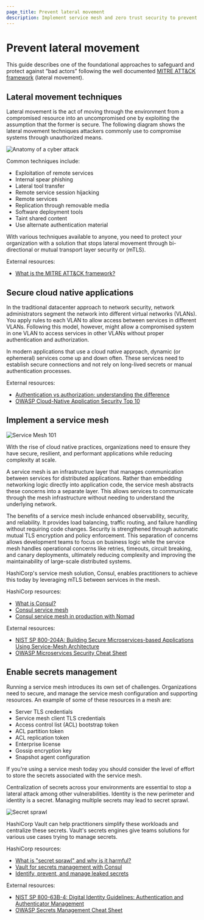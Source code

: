 ```yaml
---
page_title: Prevent lateral movement
description: Implement service mesh and zero trust security to prevent lateral movement attacks and protect distributed systems from unauthorized access.
---
```


# Prevent lateral movement

This guide describes one of the foundational approaches to safeguard and protect against 
“bad actors” following the well documented [MITRE ATT&CK
framework](https://attack.mitre.org/docs/attack_matrix_poster_2024_april.pdf)
(lateral movement).

## Lateral movement techniques

Lateral movement is the act of moving through the environment from a compromised
resource into an uncompromised one by exploiting the assumption that the former
is secure. The following diagram shows the lateral movement techniques attackers
commonly use to compromise systems through unauthorized means.

<ImageConfig hideBorder>

![Anatomy of a cyber attack](/img/well-architected-framework/anatomy-cyber-attack-1.png)

</ImageConfig>

Common techniques include:

- Exploitation of remote services
- Internal spear phishing
- Lateral tool transfer
- Remote service session hijacking
- Remote services
- Replication through removable media
- Software deployment tools
- Taint shared content
- Use alternate authentication material

With various techniques available to anyone, you need to protect your
organization with a solution that stops lateral movement through bi-directional
or mutual transport layer security or (mTLS).

<VideoEmbed url="https://www.youtube.com/watch?v=Yxv1suJYMI8" />

External resources:

- [What is the MITRE ATT&CK framework?](https://www.ibm.com/think/topics/mitre-attack)

## Secure cloud native applications

In the traditional datacenter approach to network security, network
administrators segment the network into different virtual networks (VLANs).
You apply rules to each VLAN to allow access between services in different
VLANs. Following this model, however, might allow a compromised system in one
VLAN to access services in other VLANs without proper authentication and
authorization.

In modern applications that use a cloud native approach, dynamic (or ephemeral)
services come up and down often. These services need to establish secure
connections and not rely on long-lived secrets or manual authentication processes.

External resources:

- [Authentication vs authorization: understanding the difference](https://www.cncf.io/blog/2024/07/23/authentication-vs-authorization-understanding-the-difference/)
- [OWASP Cloud-Native Application Security Top 10](https://owasp.org/www-project-cloud-native-application-security-top-10/)

## Implement a service mesh

<ImageConfig hideBorder>

![Service Mesh 101](/img/well-architected-framework/service-mesh-1.png)

</ImageConfig>

With the rise of cloud native practices, organizations need to ensure they have
secure, resilient, and performant applications while reducing complexity at
scale.

A service mesh is an infrastructure layer that manages communication
between services for distributed applications. Rather than
embedding networking logic directly into application code, the service mesh
abstracts these concerns into a separate layer. This allows services to
communicate through the mesh infrastructure without needing to understand the
underlying network.

The benefits of a service mesh include enhanced observability, security,
and reliability. It provides load balancing, traffic routing, and failure
handling without requiring code changes. Security is strengthened through
automatic mutual TLS encryption and policy enforcement. This separation of
concerns allows development teams to focus on business logic while the service
mesh handles operational concerns like retries, timeouts, circuit
breaking, and canary deployments, ultimately reducing complexity and improving
the maintainability of large-scale distributed systems.

<VideoEmbed url="https://www.youtube.com/watch?v=FCWl-1Q-GIQ" />

HashiCorp's service mesh solution, Consul, enables practitioners to achieve this
today by leveraging mTLS between services in the mesh.

HashiCorp resources:

- [What is Consul?](/consul/docs/intro)
- [Consul service mesh](/consul/docs/use-case/service-mesh)
- [Consul service mesh in production with Nomad](/nomad/tutorials/integrate-consul/service-mesh-production-checklist)

External resources:

- [NIST SP 800-204A: Building Secure Microservices-based Applications Using Service-Mesh Architecture](https://csrc.nist.gov/pubs/sp/800/204/a/final)
- [OWASP Microservices Security Cheat Sheet](https://cheatsheetseries.owasp.org/cheatsheets/Microservices_Security_Cheat_Sheet.html)

## Enable secrets management

Running a service mesh introduces its own set of challenges. Organizations need
to secure, and manage the service mesh configuration and supporting resources.
An example of some of these resources in a mesh are:

- Server TLS credentials
- Service mesh client TLS credentials
- Access control list (ACL) bootstrap token
- ACL partition token
- ACL replication token
- Enterprise license
- Gossip encryption key
- Snapshot agent configuration

If you're using a service mesh today you should consider the level of effort to 
store the secrets associated with the service mesh.

Centralization of secrets across your environments are essential to stop a
lateral attack among other vulnerabilities. Identity is the new perimeter and
identity is a secret. Managing multiple secrets may lead to secret sprawl.

<ImageConfig hideBorder>

![Secret sprawl](/img/well-architected-framework/secret-sprawl-1.png)

</ImageConfig>

HashiCorp Vault can help practitioners simplify these workloads and centralize
these secrets.  Vault's secrets engines give teams solutions for various
use cases trying to manage secrets. 

<VideoEmbed url="https://www.youtube.com/watch?v=BI8ZlflTWfs" />

HashiCorp resources:

- [What is "secret sprawl" and why is it harmful?](https://www.hashicorp.com/resources/what-is-secret-sprawl-why-is-it-harmful)
- [Vault for secrets management with Consul](/consul/docs/integrate/vault/k8s)
- [Identify, prevent, and manage leaked secrets](/well-architected-framework/secure-systems/secrets/manage-leaked-secrets)

External resources:

- [NIST SP 800-63B-4: Digital Identity Guidelines: Authentication and Authenticator Management](https://csrc.nist.gov/pubs/sp/800/63/b/4/2pd)
- [OWASP Secrets Management Cheat Sheet](https://cheatsheetseries.owasp.org/cheatsheets/Secrets_Management_Cheat_Sheet.html)